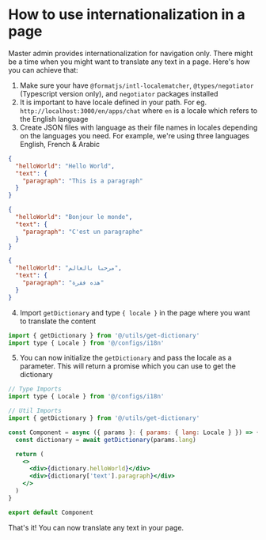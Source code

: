 # How to use internationalization in a page

Master admin provides internationalization for navigation only. There might be a time when you might want to translate any text in a page. Here's how you can achieve that:

1. Make sure your have `@formatjs/intl-localematcher`, `@types/negotiator` (Typescript version only), and `negotiator` packages installed
2. It is important to have locale defined in your path. For eg. `http://localhost:3000/en/apps/chat` where `en` is a locale which refers to the English language
3. Create JSON files with language as their file names in locales depending on the languages you need. For example, we're using three languages English, French & Arabic

  ```json title="en.json"
  {
    "helloWorld": "Hello World",
    "text": {
      "paragraph": "This is a paragraph"
    }
  }
  ```

  ```json title="fr.json"
  {
    "helloWorld": "Bonjour le monde",
    "text": {
      "paragraph": "C'est un paragraphe"
    }
  }
  ```

  ```json title="ar.json"
  {
    "helloWorld": "مرحبا بالعالم",
    "text": {
      "paragraph": "هذه فقرة"
    }
  }
  ```

4. Import `getDictionary` and type `{ locale }` in the page where you want to translate the content

  ```jsx
  import { getDictionary } from '@/utils/get-dictionary'
  import type { Locale } from '@/configs/i18n'
  ```

5. You can now initialize the `getDictionary` and pass the locale as a parameter. This will return a promise which you can use to get the dictionary

  ```jsx
  // Type Imports
  import type { Locale } from '@/configs/i18n'

  // Util Imports
  import { getDictionary } from '@/utils/get-dictionary'

  const Component = async ({ params }: { params: { lang: Locale } }) => {
    const dictionary = await getDictionary(params.lang)

    return (
      <>
        <div>{dictionary.helloWorld}</div>
        <div>{dictionary['text'].paragraph}</div>
      </>
    )
  }

  export default Component
  ```

That's it! You can now translate any text in your page.
